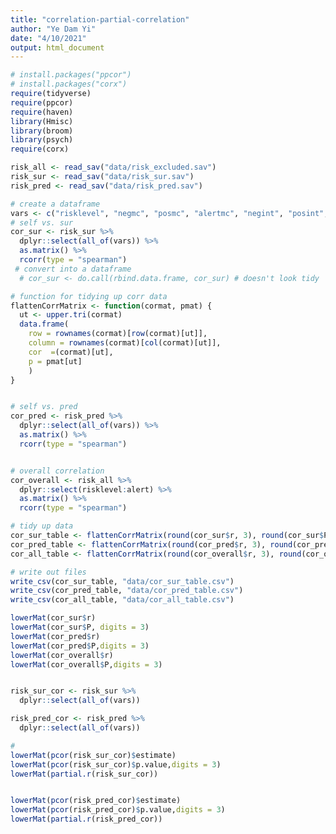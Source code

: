 ```yaml
---
title: "correlation-partial-correlation"
author: "Ye Dam Yi"
date: "4/10/2021"
output: html_document
---
```

```r
# install.packages("ppcor")
# install.packages("corx")
require(tidyverse)
require(ppcor)
require(haven)
library(Hmisc)
library(broom)
library(psych)
require(corx)

```


```r
risk_all <- read_sav("data/risk_excluded.sav")
risk_sur <- read_sav("data/risk_sur.sav")
risk_pred <- read_sav("data/risk_pred.sav")
```


```r
# create a dataframe
vars <- c("risklevel", "negmc", "posmc", "alertmc", "negint", "posint", "alertint", "condition")
# self vs. sur
cor_sur <- risk_sur %>% 
  dplyr::select(all_of(vars)) %>%
  as.matrix() %>% 
  rcorr(type = "spearman") 
 # convert into a dataframe
  # cor_sur <- do.call(rbind.data.frame, cor_sur) # doesn't look tidy

# function for tidying up corr data
flattenCorrMatrix <- function(cormat, pmat) {
  ut <- upper.tri(cormat)
  data.frame(
    row = rownames(cormat)[row(cormat)[ut]],
    column = rownames(cormat)[col(cormat)[ut]],
    cor  =(cormat)[ut],
    p = pmat[ut]
    )
}


# self vs. pred 
cor_pred <- risk_pred %>% 
  dplyr::select(all_of(vars)) %>% 
  as.matrix() %>% 
  rcorr(type = "spearman") 


# overall correlation
cor_overall <- risk_all %>% 
  dplyr::select(risklevel:alert) %>% 
  as.matrix() %>% 
  rcorr(type = "spearman") 

# tidy up data
cor_sur_table <- flattenCorrMatrix(round(cor_sur$r, 3), round(cor_sur$P, 3))
cor_pred_table <- flattenCorrMatrix(round(cor_pred$r, 3), round(cor_pred$P, 3))
cor_all_table <- flattenCorrMatrix(round(cor_overall$r, 3), round(cor_overall$P, 3))

# write out files
write_csv(cor_sur_table, "data/cor_sur_table.csv")
write_csv(cor_pred_table, "data/cor_pred_table.csv")
write_csv(cor_all_table, "data/cor_all_table.csv")

lowerMat(cor_sur$r)
lowerMat(cor_sur$P, digits = 3)
lowerMat(cor_pred$r)
lowerMat(cor_pred$P,digits = 3)
lowerMat(cor_overall$r)
lowerMat(cor_overall$P,digits = 3)



```


```r
risk_sur_cor <- risk_sur %>% 
  dplyr::select(all_of(vars))

risk_pred_cor <- risk_pred %>% 
  dplyr::select(all_of(vars))

# 
lowerMat(pcor(risk_sur_cor)$estimate)
lowerMat(pcor(risk_sur_cor)$p.value,digits = 3)
lowerMat(partial.r(risk_sur_cor))


lowerMat(pcor(risk_pred_cor)$estimate)
lowerMat(pcor(risk_pred_cor)$p.value,digits = 3)
lowerMat(partial.r(risk_pred_cor))


```


